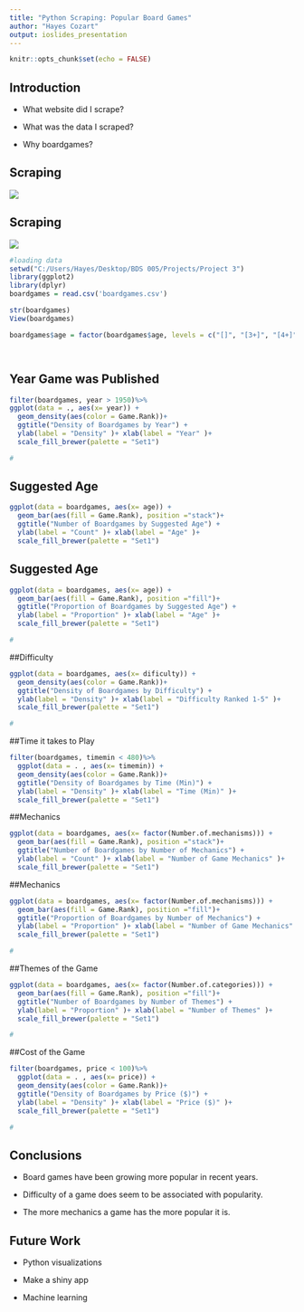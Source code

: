 ```yaml
---
title: "Python Scraping: Popular Board Games"
author: "Hayes Cozart"
output: ioslides_presentation
---
```


```r
knitr::opts_chunk$set(echo = FALSE)
```


## Introduction

- What website did I scrape?

- What was the data I scraped?

- Why boardgames?

## Scraping
![](C:/Users/Hayes/Desktop/BDS 005/Projects/Project 3/Page1.png) 



## Scraping
![](C:/Users/Hayes/Desktop/BDS 005/Projects/Project 3/page2.png)



```r
#loading data
setwd("C:/Users/Hayes/Desktop/BDS 005/Projects/Project 3")
library(ggplot2)
library(dplyr)
boardgames = read.csv('boardgames.csv')

str(boardgames)
View(boardgames)

boardgames$age = factor(boardgames$age, levels = c("[]", "[3+]", "[4+]","[5+]","[6+]","[7+]","[8+]","[9+]","[10+]","[11+]","[12+]","[13+]","[14+]","[15+]","[16+]","[17+]","[18+]","[25+]"))




```

## Year Game was Published
```r
filter(boardgames, year > 1950)%>%
ggplot(data = ., aes(x= year)) + 
  geom_density(aes(color = Game.Rank))+
  ggtitle("Density of Boardgames by Year") +
  ylab(label = "Density" )+ xlab(label = "Year" )+
  scale_fill_brewer(palette = "Set1")
```


```r
#
```

## Suggested Age
```r
ggplot(data = boardgames, aes(x= age)) + 
  geom_bar(aes(fill = Game.Rank), position ="stack")+
  ggtitle("Number of Boardgames by Suggested Age") +
  ylab(label = "Count" )+ xlab(label = "Age" )+
  scale_fill_brewer(palette = "Set1")
```

## Suggested Age
```r
ggplot(data = boardgames, aes(x= age)) + 
  geom_bar(aes(fill = Game.Rank), position ="fill")+
  ggtitle("Proportion of Boardgames by Suggested Age") +
  ylab(label = "Proportion" )+ xlab(label = "Age" )+
  scale_fill_brewer(palette = "Set1")
```



```r
#
```

##Difficulty
```r
ggplot(data = boardgames, aes(x= dificulty)) + 
  geom_density(aes(color = Game.Rank))+
  ggtitle("Density of Boardgames by Difficulty") +
  ylab(label = "Density" )+ xlab(label = "Difficulty Ranked 1-5" )+
  scale_fill_brewer(palette = "Set1")
```


```r
#
```


##Time it takes to Play
```r
filter(boardgames, timemin < 480)%>%
  ggplot(data = . , aes(x= timemin)) + 
  geom_density(aes(color = Game.Rank))+
  ggtitle("Density of Boardgames by Time (Min)") +
  ylab(label = "Density" )+ xlab(label = "Time (Min)" )+
  scale_fill_brewer(palette = "Set1")
```


##Mechanics
```r
ggplot(data = boardgames, aes(x= factor(Number.of.mechanisms))) + 
  geom_bar(aes(fill = Game.Rank), position ="stack")+
  ggtitle("Number of Boardgames by Number of Mechanics") +
  ylab(label = "Count" )+ xlab(label = "Number of Game Mechanics" )+
  scale_fill_brewer(palette = "Set1")
```

##Mechanics
```r
ggplot(data = boardgames, aes(x= factor(Number.of.mechanisms))) + 
  geom_bar(aes(fill = Game.Rank), position ="fill")+
  ggtitle("Proportion of Boardgames by Number of Mechanics") +
  ylab(label = "Proportion" )+ xlab(label = "Number of Game Mechanics" )+
  scale_fill_brewer(palette = "Set1")
```

```r
#
```

##Themes of the Game
```r
ggplot(data = boardgames, aes(x= factor(Number.of.categories))) + 
  geom_bar(aes(fill = Game.Rank), position ="fill")+
  ggtitle("Number of Boardgames by Number of Themes") +
  ylab(label = "Proportion" )+ xlab(label = "Number of Themes" )+
  scale_fill_brewer(palette = "Set1")
```


```r
#
```

##Cost of the Game
```r
filter(boardgames, price < 100)%>%
  ggplot(data = . , aes(x= price)) + 
  geom_density(aes(color = Game.Rank))+
  ggtitle("Density of Boardgames by Price ($)") +
  ylab(label = "Density" )+ xlab(label = "Price ($)" )+
  scale_fill_brewer(palette = "Set1")
```


```r
#
```

## Conclusions

- Board games have been growing more popular in recent years.

- Difficulty of a game does seem to be associated with popularity.

- The more mechanics a game has the more popular it is.

## Future Work

- Python visualizations

- Make a shiny app

- Machine learning
